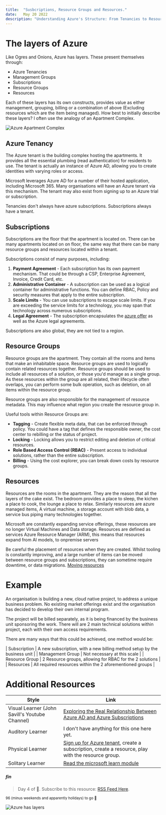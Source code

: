 ```yaml
---
title:  "Susbcriptions, Resource Groups and Resources."
date:   May 20 2022
description: "Understanding Azure's Structure: From Tenancies to Resources, a Guide to Navigating the Layers of Azure."
---
```


# The layers of Azure

Like Ogres and Onions, Azure has layers. These present themselves through:

* Azure Tenancies
* Management Groups
* Subscriptions
* Resource Groups
* Resources

Each of these layers has its own constructs, provides value as either management, grouping, billing or a combination of above (Excluding resources which are the item being managed). How best to initially describe these layers? I often use the analogy of an Apartment Complex.

![Azure Apartment Complex](/assets/img/100daysofazure/TenSubRG.png)

## Azure Tenancy

The Azure tenant is the building complex hosting the apartments. It provides all the essential plumbing (read authentication) for residents to use. The tenant is actually an instance of Azure AD, allowing you to create identities with varying roles or access. 

Microsoft leverages Azure AD for a number of their hosted application, including Microsoft 365. Many organisations will have an Azure tenant via this mechanism. The tenant may also exist from signing up to an Azure trial or subscription.

Tenancies don't always have azure subscriptions. Subscriptions always have a tenant.

## Subscriptions

Subscriptions are the floor that the apartment is located on. There can be many apartments located on on floor, the same way that there can be many resource groups and resources located within a tenant.

Subscriptions consist of many purposes, including:

1. **Payment Agreement** - Each subscription has its own payment mechanism. That could be through a CSP, Enterprise Agreement, Invoice, Credit Card, etc.
2. **Administrative Container** - A subscription can be used as a logical container for administrative functions. You can define RBAC, Policy and security measures that apply to the entire subscription.
3. **Scale Limits** - You can use subscriptions to escape scale limits. If you are exceeding the service limits for a technology, you may span that technology across numerous subscriptions.
4. **Legal Agreement** - The subscription encapsulates the [azure offer](https://azure.microsoft.com/en-au/support/legal/offer-details/) as well as the Azure legal agreements.

Subscriptions are also global, they are not tied to a region.

## Resource Groups
Resource groups are the apartment. They contain all the rooms and items that make an inhabitable space. Resource groups are used to logically contain related resources together. Resource groups should be used to include all resources of a solution, or those you'd manage as a single group. As these resources within the group are all related, their lifecycle often overlaps, you can perform some bulk operation, such as deletion, on all items within the resource group.

Resource groups are also responsible for the management of resource metadata. This may influence what region you create the resource group in.

Useful tools within Resource Groups are:

* **Tagging**  - Create flexible meta data, that can be enforced through policy. You could have a tag that defines the responsible owner, the cost center to rebilling or the status of project.
* **Locking** - Locking allows you to restrict editing and deletion of critical resources.
* **Role Based Access Control (RBAC)** - Present access to individual solutions, rather than the entire subscription.
* **Billing** - Using the cost explorer, you can break down costs by resource groups.

## Resources

Resources are the rooms in the apartment. They are the reason that all the layers of the cake exist. The bedroom provides a place to sleep, the kichen a place to cook, the lounge a place to relax. Similarly resources are azure managed items, A virtual machine, a storage account with blob data, a service bus piping many technologies together.

Microsoft are constantly expanding service offerings, these resources are no longer Virtual Machines and Data storage. Resources are defined as services Azure Resource Manager (ARM), this means that resources expand from AI models, to onpremise servers

Be careful the placement of resources when they are created. Whilst tooling is constantly improving, and a large number of items can be moved between resource groups and subscriptions, they can sometime require downtime, or data migrations. [Moving resources](https://docs.microsoft.com/en-us/azure/azure-resource-manager/management/move-resource-group-and-subscription)

# Example

An organisation is building a new, cloud native project, to address a unique business problem. No existing market offerings exist and the organisation has decided to develop their own internal program.

The project will be billed separately, as it is being financed by the business unit sponsoring the work. There will are 2 main technical solutions within project, each with their own access requirements.

There are many ways that this could be achieved, one method would be:

| Subscription | A new subscription, with a new billing method setup by the business unit |
| Management Group | Not necessary at this scale |
| Resource Group | 2 Resource groups, allowing for RBAC for the 2 solutions |
| Resources | All required resources within the 2 aforementioned groups |

# Additional Resources

| Style | Link |
| --- | --- |
| Visual Learner (John Savill's Youtube Channel)| [Exploring the Real Relationship Between Azure AD and Azure Subscriptions](https://www.youtube.com/watch?v=sXurr46f3HA)
| Auditory Learner | I don't have anything for this one here yet.|
| Physical Learner | [Sign up for Azure tenant](https://azure.microsoft.com/en-us/free/), create a subscription, create a resource, play with the resource group. |
| Solitary Learner | [Read the microsoft learn module](https://docs.microsoft.com/en-us/learn/modules/azure-architecture-fundamentals/overview?ns-enrollment-type=learningpath&ns-enrollment-id=learn.az-900-describe-cloud-concepts)

##### fin

>Day 4 of 💯. Subscribe to this resource: [RSS Feed Here](http://localhost:4000/feed.xml).

<sup>96 (minus weekends and apparently holidays) to go 💪</sup>

![Azure has layers](https://media.giphy.com/media/kwafZfFxw8WnC/giphy.gif)

